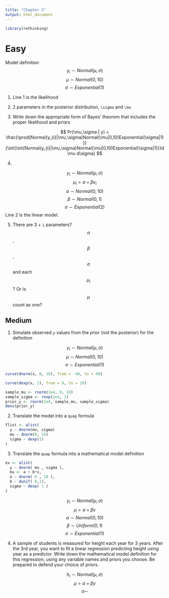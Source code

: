 ```yaml
---
title: "Chapter 3"
output: html_document
---
```

```r
library(rethinking)
```
# Easy

Model definition
$$
y_{i} \sim Normal(\mu,\sigma)
$$
$$
\mu \sim Normal(0, 10)
$$
$$
\sigma \sim Exponential(1)
$$

1. Line 1 is the likelihood

2. 2 parameters in the posterior distribution, `\sigma` and `\mu`

3. Write down the appropriate form of Bayes' theorem that includes the proper likelihood and priors

$$
Pr(\mu,\sigma | y) = \frac{\prod{Normal(y_{i}|\mu,\sigma)Normal(\mu|0,10)Exponential(\sigma|1)}}{\int{\int{Normal(y_{i}|\mu,\sigma)Normal(\mu|0,10)Exponential(\sigma|1)}}d\mu d\sigma}
$$

4. 

$$
y_{i} \sim Normal(\mu,\sigma)
$$
$$
\mu_{i} = \alpha + \beta x_{i}
$$
$$
\alpha \sim Normal(0, 10)
$$
$$
\beta \sim Normal(0,1)
$$
$$
\sigma \sim Exponential(2)
$$
Line 2 is the linear model.

5. There are 3 + `i` parameters? $$\alpha$$, $$\beta$$, $$\sigma$$ and each $$\mu_{i}$$? Or is $$\mu$$ count as one?

## Medium

1. Simulate observed `y` values from the prior (not the posterior) for the definition

$$
y_{i} \sim Normal(\mu,\sigma)
$$
$$
\mu \sim Normal(0, 10)
$$
$$
\sigma \sim Exponential(1)
$$

```r
curve(dnorm(x, 0, 10), from = -40, to = 40)
```

```r
curve(dexp(x, 1), from = 0, to = 10)
```

```r
sample_mu <- rnorm(1e4, 0, 10)
sample_sigma <- rexp(1e4, 1)
prior_y <- rnorm(1e4, sample_mu, sample_sigma)
dens(prior_y)
```

2. Translate the model into a `quap` formula

```r
flist <- alist(
  y ~ dnorm(mu, sigma)
  mu ~ dnorm(0, 10)
  sigma ~ dexp(1)
)
```

3. Translate the `quap` formula into a mathematical model definition

```r
ex <- alist(
  y ~ dnorm( mu , sigma ),
  mu <- a + b*x,
  a ~ dnorm( 0 , 10 ),
  b ~ dunif( 0,1),
  sigma ~ dexp( 1 )
)
```

$$
y_{i} \sim Normal(\mu, \sigma)
$$
$$
\mu = \alpha + \beta x
$$
$$
\alpha \sim Normal(0, 10)
$$
$$
\beta \sim Uniform(0, 1)
$$
$$
\sigma \sim Exponential(1)
$$

4. A sample of students is measured for height each year for 3 years. After the 3rd year, you want to fit a linear regression predicting height using year as a predictor. Write down the mathematical model definition for this regression, using any variable names and priors you choose. Be prepared to defend your choice of priors.

$$
h_{i} \sim Normal(\mu, \sigma)
$$
$$
\mu = \alpha + \beta y
$$
$$
\alpha \sim 
$$

